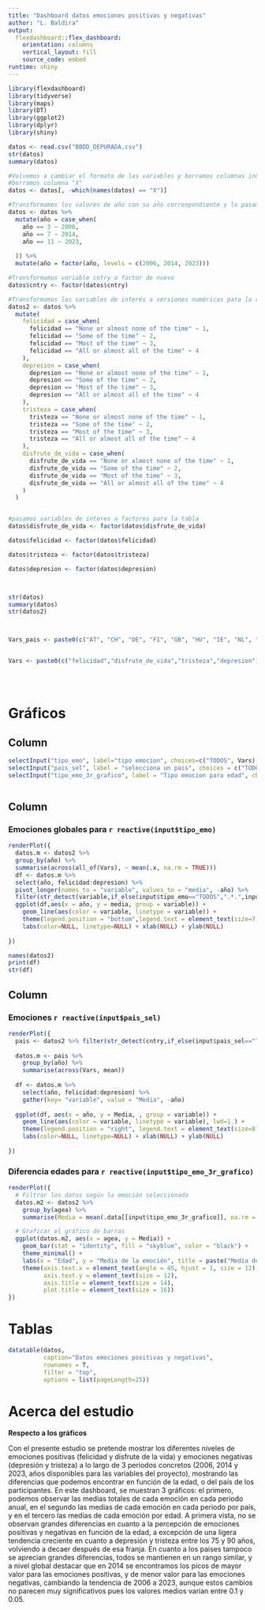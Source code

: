 ---
title: "Dashboard datos emociones positivas y negativas"
author: "L. Baldira"
output: 
  flexdashboard::flex_dashboard:
    orientation: columns
    vertical_layout: fill
    source_code: embed
runtime: shiny
---

```{r setup, include=FALSE}
library(flexdashboard)
library(tidyverse)
library(maps)
library(DT)
library(ggplot2)
library(dplyr)
library(shiny)


```

```{r message=FALSE, results='hide'}
datos <- read.csv("BBDD_DEPURADA.csv")
str(datos)
summary(datos)

#Volvemos a cambiar el formato de las variables y borramos columnas innecesarias
#borramos columna "X"
datos <- datos[, -which(names(datos) == "X")]

#Transformamos los valores de año con su año correspondiente y lo pasamos a factor
datos <- datos %>%
  mutate(año = case_when(
    año == 3 ~ 2006,
    año == 7 ~ 2014,
    año == 11 ~ 2023,
    
  )) %>%
  mutate(año = factor(año, levels = c(2006, 2014, 2023)))

#Transformamos variable cntry a factor de nuevo
datos$cntry <- factor(datos$cntry)

#Transformamos las variables de interés a versiones numéricas para la realización de los Dashborads y encontrar las medias por edad o país
datos2 <- datos %>%
  mutate(
    felicidad = case_when(
      felicidad == "None or almost none of the time" ~ 1,
      felicidad == "Some of the time" ~ 2,
      felicidad == "Most of the time" ~ 3,
      felicidad == "All or almost all of the time" ~ 4
    ),
    depresion = case_when(
      depresion == "None or almost none of the time" ~ 1,
      depresion == "Some of the time" ~ 2,
      depresion == "Most of the time" ~ 3,
      depresion == "All or almost all of the time" ~ 4
    ),
    tristeza = case_when(
      tristeza == "None or almost none of the time" ~ 1,
      tristeza == "Some of the time" ~ 2,
      tristeza == "Most of the time" ~ 3,
      tristeza == "All or almost all of the time" ~ 4
    ),
    disfrute_de_vida = case_when(
      disfrute_de_vida == "None or almost none of the time" ~ 1,
      disfrute_de_vida == "Some of the time" ~ 2,
      disfrute_de_vida == "Most of the time" ~ 3,
      disfrute_de_vida == "All or almost all of the time" ~ 4
    )
  )


#pasamos variables de interes a factores para la tabla
datos$disfrute_de_vida <- factor(datos$disfrute_de_vida)

datos$felicidad <- factor(datos$felicidad)

datos$tristeza <- factor(datos$tristeza)

datos$depresion <- factor(datos$depresion)



str(datos)
summary(datos)
str(datos2)



Vars_pais <- paste0(c("AT", "CH", "DE", "FI", "GB", "HU", "IE", "NL", "NO", "SI"))


Vars <- paste0(c("felicidad","disfrute_de_vida","tristeza","depresion"))





```

Gráficos {data-icon="fa-signal"}
====================

Column {.sidebar data-height=150}
------------------------------

```{r}
selectInput("tipo_emo", label="tipo emocion", choices=c("TODOS", Vars), selected="TODOS", width = "200px")
selectInput("pais_sel", label = "selecciona un pais", choices = c("TODOS", Vars_pais), selected = "TODOS", width = "200px")
selectInput("tipo_emo_3r_grafico", label = "Tipo emocion para edad", choices = Vars, selected = Vars[1], width = "200px")



```





Column {data-width=550}
-----------------------------------------------------------------------

### Emociones globales para `r reactive(input$tipo_emo)`

```{r}
renderPlot({
  datos.m <- datos2 %>%
  group_by(año) %>%
  summarise(across(all_of(Vars), ~ mean(.x, na.rm = TRUE)))
  df <- datos.m %>%
  select(año, felicidad:depresion) %>%
  pivot_longer(names_to = "variable", values_to = "media", -año) %>%
  filter(str_detect(variable,if_else(input$tipo_emo=="TODOS",".*.",input$tipo_emo)))
  ggplot(df,aes(x = año, y = media, group = variable)) +
    geom_line(aes(color = variable, linetype = variable)) +
    theme(legend.position = "bottom",legend.text = element_text(size=7)) +
    labs(color=NULL, linetype=NULL) + xlab(NULL) + ylab(NULL)
  
})

names(datos2)
print(df)
str(df)
```

Column {data-width=450}
-----------------------------------------------------------------------

### Emociones `r reactive(input$pais_sel)`

```{r}
renderPlot({
  pais <- datos2 %>% filter(str_detect(cntry,if_else(input$pais_sel=="TODOS",".*.",input$pais_sel)))
  
  datos.m <- pais %>%
    group_by(año) %>%
    summarise(across(Vars, mean))
  
  df <- datos.m %>%
    select(año, felicidad:depresion) %>%
    gather(key= "variable", value = "Media", -año)
  
  ggplot(df, aes(x = año, y = Media, , group = variable)) +
    geom_line(aes(color = variable, linetype = variable), lwd=1.) +
    theme(legend.position = "right", legend.text = element_text(size=8),axis.text.x = element_text(size=12)) +
    labs(color=NULL, linetype=NULL) + xlab(NULL) + ylab(NULL)
  
})


```

### Diferencia edades para `r reactive(input$tipo_emo_3r_grafico)`

```{r}
renderPlot({
  # Filtrar los datos según la emoción seleccionada
  datos.m2 <- datos2 %>%
    group_by(agea) %>%
    summarise(Media = mean(.data[[input$tipo_emo_3r_grafico]], na.rm = TRUE))

  # Graficar el gráfico de barras
  ggplot(datos.m2, aes(x = agea, y = Media)) +
    geom_bar(stat = "identity", fill = "skyblue", color = "black") +
    theme_minimal() +
    labs(x = "Edad", y = "Media de la emoción", title = paste("Media de", input$tipo_emo_3r_grafico, "por Edad")) +
    theme(axis.text.x = element_text(angle = 45, hjust = 1, size = 12), 
          axis.text.y = element_text(size = 12), 
          axis.title = element_text(size = 14), 
          plot.title = element_text(size = 16))
})

```

Tablas {data-icon="fa-table"}
=============

```{r}
datatable(datos,
          caption="Datos emociones positivas y negativas",
          rownames = T,
          filter = "top",
          options = list(pageLength=25))
```




Acerca del estudio {data-icon="fa-globe"}
====================

**Respecto a los gráficos**

Con el presente estudio se pretende mostrar los diferentes niveles de emociones positivas (felicidad y disfrute de la vida) y emociones negativas (depresión y tristeza) a lo largo de 3 periodos concretos (2006, 2014 y 2023, años disponibles para las variables del proyecto), mostrando las diferencias que podemos encontrar en función de la edad, o del país de los participantes. En este dashboard, se muestran 3 gráficos: el primero, podemos observar las medias totales de cada emoción en cada periodo anual, en el segundo las medias de cada emoción en cada periodo por país, y en el tercero las medias de cada emoción por edad. A primera vista, no se observan grandes diferencias en cuanto a la percepción de emociones positivas y negativas en función de la edad, a excepción de una ligera tendencia creciente en cuanto a depresión y tristeza entre los 75 y 90 años, volviendo a decaer después de esa franja. En cuanto a los paises tampoco se aprecian grandes diferencias, todos se mantienen en un rango similar, y a nivel global destacar que en 2014 se encontramos los picos de mayor valor para las emociones positivas, y de menor valor para las emociones negativas, cambiando la tendencia de 2006 a 2023, aunque estos cambios no parecen muy significativos pues los valores medios varian entre 0.1 y 0.05.



